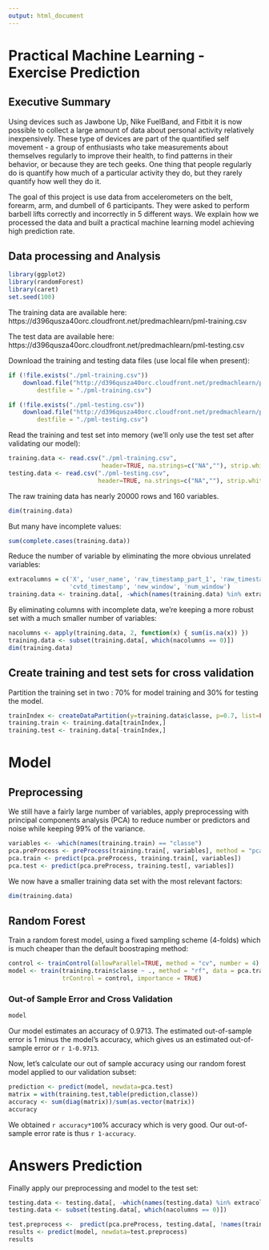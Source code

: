 ```yaml
---
output: html_document
---
```


# Practical Machine Learning - Exercise Prediction

## Executive Summary

Using devices such as Jawbone Up, Nike FuelBand, and Fitbit it is now possible to collect a large amount of data about personal activity relatively inexpensively. These type of devices are part of the quantified self movement - a group of enthusiasts who take measurements about themselves regularly to improve their health, to find patterns in their behavior, or because they are tech geeks. One thing that people regularly do is quantify how much of a particular activity they do, but they rarely quantify how well they do it. 

The goal of this project is use data from accelerometers on the belt, forearm, arm, and dumbell of 6 participants. They were asked to perform barbell lifts correctly and incorrectly in 5 different ways. We explain how we processed the data and built a practical machine learning model achieving high prediction rate.

## Data processing and Analysis

```r
library(ggplot2)
library(randomForest)
library(caret)
set.seed(100)
```

The training data are available here:
https://d396qusza40orc.cloudfront.net/predmachlearn/pml-training.csv

The test data are available here:
https://d396qusza40orc.cloudfront.net/predmachlearn/pml-testing.csv

Download the training and testing data files (use local file when present):
```r
if (!file.exists("./pml-training.csv"))
    download.file("http://d396qusza40orc.cloudfront.net/predmachlearn/pml-training.csv", 
        destfile = "./pml-training.csv")

if (!file.exists("./pml-testing.csv")) 
    download.file("http://d396qusza40orc.cloudfront.net/predmachlearn/pml-testing.csv",
        destfile = "./pml-testing.csv")
```

Read the training and test set into memory (we'll only use the test set after validating our model):
```r
training.data <- read.csv("./pml-training.csv", 
                          header=TRUE, na.strings=c("NA",""), strip.white=TRUE)
testing.data <- read.csv("./pml-testing.csv", 
                         header=TRUE, na.strings=c("NA",""), strip.white=TRUE)
```

The raw training data has nearly 20000 rows and 160 variables.
```r
dim(training.data)
```

But many have incomplete values:
```r
sum(complete.cases(training.data))
```

Reduce the number of variable by eliminating the more obvious unrelated variables: 
```r
extracolumns = c('X', 'user_name', 'raw_timestamp_part_1', 'raw_timestamp_part_2', 
                 'cvtd_timestamp', 'new_window', 'num_window')
training.data <- training.data[, -which(names(training.data) %in% extracolumns)]
```

By eliminating columns with incomplete data, we're keeping a more robust set with a much smaller number of variables: 
```r
nacolumns <- apply(training.data, 2, function(x) { sum(is.na(x)) })
training.data <- subset(training.data[, which(nacolumns == 0)])
dim(training.data)
```


## Create training and test sets for cross validation

Partition the training set in two : 70% for model training and 30% for testing the model.
```r
trainIndex <- createDataPartition(y=training.data$classe, p=0.7, list=FALSE)
training.train <- training.data[trainIndex,]
training.test <- training.data[-trainIndex,]
```


# Model

## Preprocessing

We still have a fairly large number of variables, apply preprocessing with principal components analysis (PCA) to reduce number or predictors and noise while keeping 99% of the variance.
```r
variables <- -which(names(training.train) == "classe")
pca.preProcess <- preProcess(training.train[, variables], method = "pca", thresh = 0.99)
pca.train <- predict(pca.preProcess, training.train[, variables])
pca.test <- predict(pca.preProcess, training.test[, variables])
```

We now have a smaller training data set with the most relevant factors:
```r
dim(training.data)
```

## Random Forest

Train a random forest model, using a fixed sampling scheme (4-folds) which is much cheaper than the default boostraping method:
```r
control <- trainControl(allowParallel=TRUE, method = "cv", number = 4)
model <- train(training.train$classe ~ ., method = "rf", data = pca.train, 
               trControl = control, importance = TRUE)
```

###  Out-of Sample Error and Cross Validation

```r
model
```

Our model estimates an accuracy of 0.9713. The estimated out-of-sample error is 1 minus the model's accuracy, which gives us an estimated out-of-sample error or `r 1-0.9713`.


Now, let's calculate our out of sample accuracy using our random forest model applied to our validation subset:
```r
prediction <- predict(model, newdata=pca.test)
matrix = with(training.test,table(prediction,classe))
accuracy <- sum(diag(matrix))/sum(as.vector(matrix))
accuracy
```

We obtained `r accuracy*100`% accuracy which is very good. Our out-of-sample error rate is thus `r 1-accuracy`.


# Answers Prediction 

Finally apply our preprocessing and model to the test set: 
```r
testing.data <- testing.data[, -which(names(testing.data) %in% extracolumns)]
testing.data <- subset(testing.data[, which(nacolumns == 0)])

test.preprocess <-  predict(pca.preProcess, testing.data[, !names(training.train) %in% c("classe")])
results <- predict(model, newdata=test.preprocess)
results
```
